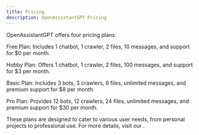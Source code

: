 ```yaml
---
title: Pricing
description: OpenAssistantGPT Pricing
---
```



OpenAssistantGPT offers four pricing plans:

Free Plan: Includes 1 chatbot, 1 crawler, 2 files, 10 messages, and support for $0 per month.

Hobby Plan: Offers 1 chatbot, 1 crawler, 2 files, 100 messages, and support for $3 per month.

Basic Plan: Includes 3 bots, 3 crawlers, 6 files, unlimited messages, and premium support for $8 per month.

Pro Plan: Provides 12 bots, 12 crawlers, 24 files, unlimited messages, and premium support for $30 per month.

These plans are designed to cater to various user needs, from personal projects to professional use. For more details, visit our .